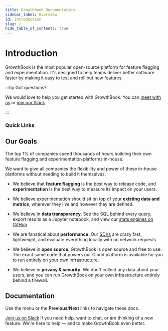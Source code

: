 ```yaml
---
title: GrowthBook Documentation
sidebar_label: Overview
id: introduction
slug: /
hide_table_of_contents: true
---
```



# Introduction

GrowthBook is the most popular open-source platform for feature flagging and experimentation. It's designed to help teams deliver better software faster by making it easy to test and roll out new features.

:::tip Got questions?

We would love to help you get started with GrowthBook. You can [meet with us](https://calendly.com/growthbook) or [join our Slack](https://slack.growthbook.io?ref=docs-home)

:::

### Quick Links

<div className="row is-multiline">
    <div className="col col--6">
        <ButtonCard
            to={'/overview'}
            title="How it works"
            description="Learn about what GrowthBook does and how it works"
            style={{ height: '100%' }}
            color="default"
        ></ButtonCard>
    </div>
  <div className="col col--6">
    <ButtonCard
      to={'/quick-start'}
      title="Quick Start"
      description="Get GrowthBook running in 10 minutes"
      style={{ height: '100%' }}
    ></ButtonCard>
  </div>
  <div className="col margin-top--md">
    <ButtonCard
      to={'/using'}
      title="Get our open source guide to successful experimentation"
      description="This guide outlines everything you need to know as you scale up experimentation at your company. It covers everything from foundational knowledge (“What is an experiment?”) to advanced topics and common mistakes."
      style={{ height: '100%' }}
      color="default"
    ></ButtonCard>
  </div>
</div>

## Our Goals

The top 1% of companies spend thousands of hours building their own feature flagging and experimentation platforms in-house.

We want to give all companies the flexibility and power of these in-house platforms without needing to build it themselves.

- We believe that **feature flagging** is the best way to release code, and **experimentation** is the best way to measure its impact on your users.

- We believe experimentation should sit on top of your **existing data and metrics**, wherever they live and however they are defined.

- We believe in **data transparency**. See the SQL behind every query, export results as a Jupyter notebook, and view our [stats engines on GitHub](https://github.com/growthbook/growthbook/tree/main/packages/stats).

- We are fanatical about **performance**. Our [SDKs](/lib) are crazy fast, lightweight, and evaluate everything locally with no network requests.

- We believe in **open source**. GrowthBook is open source and free to use. The exact same code that powers our Cloud platform is available for you to run entirely on your own infrastructure.

- We believe in **privacy & security**. We don't collect any data about your users, and you can run GrowthBook on your own infrastructure entirely behind a firewall.

## Documentation

Use the menu or the **Previous**/**Next** links to navigate these docs.

[Join us on Slack](https://slack.growthbook.io?ref=docs-home) if you need help, want to chat, or are thinking of a new feature. We're here to help — and to make GrowthBook even better.
